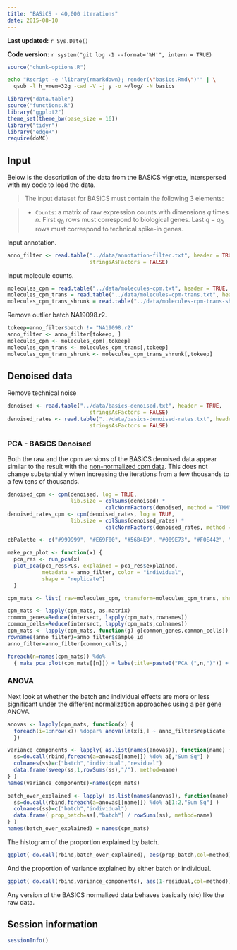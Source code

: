 ```yaml
---
title: "BASiCS - 40,000 iterations"
date: 2015-08-10
---
```


**Last updated:** `r Sys.Date()`

**Code version:** `r system("git log -1 --format='%H'", intern = TRUE)`

```r
source("chunk-options.R")
```


```bash
echo "Rscript -e 'library(rmarkdown); render(\"basics.Rmd\")'" | \
  qsub -l h_vmem=32g -cwd -V -j y -o ~/log/ -N basics
```

```r
library("data.table")
source("functions.R")
library("ggplot2")
theme_set(theme_bw(base_size = 16))
library("tidyr")
library("edgeR")
require(doMC)
```

##  Input

Below is the description of the data from the BASiCS vignette, interspersed with my code to load the data.

> The input dataset for BASiCS must contain the following 3 elements:

> * `Counts`: a matrix of raw expression counts with dimensions $q$ times $n$. First $q_0$ rows must correspond to biological genes. Last $q-q_0$ rows must correspond to technical spike-in genes.

Input annotation.

```r
anno_filter <- read.table("../data/annotation-filter.txt", header = TRUE,
                          stringsAsFactors = FALSE)
```

Input molecule counts.

```r
molecules_cpm = read.table("../data/molecules-cpm.txt", header = TRUE, stringsAsFactors = FALSE)
molecules_cpm_trans = read.table("../data/molecules-cpm-trans.txt", header = TRUE, stringsAsFactors = FALSE)
molecules_cpm_trans_shrunk = read.table("../data/molecules-cpm-trans-shrunk.txt", header = TRUE, stringsAsFactors = FALSE)
```

Remove outlier batch NA19098.r2.

```r
tokeep=anno_filter$batch != "NA19098.r2"
anno_filter <- anno_filter[tokeep, ]
molecules_cpm <- molecules_cpm[,tokeep]
molecules_cpm_trans <- molecules_cpm_trans[,tokeep]
molecules_cpm_trans_shrunk <- molecules_cpm_trans_shrunk[,tokeep]
```

## Denoised data

Remove technical noise

```r
denoised <- read.table("../data/basics-denoised.txt", header = TRUE,
                          stringsAsFactors = FALSE)
denoised_rates <- read.table("../data/basics-denoised-rates.txt", header = TRUE,
                          stringsAsFactors = FALSE)
```

### PCA - BASiCS Denoised

Both the raw and the cpm versions of the BASiCS denoised data appear similar to the result with the [non-normalized cpm data](#pca-non-normalized-cpm).
This does not change substantially when increasing the iterations from a few thousands to a few tens of thousands.

```r
denoised_cpm <- cpm(denoised, log = TRUE,
                    lib.size = colSums(denoised) *
                               calcNormFactors(denoised, method = "TMM"))
denoised_rates_cpm <- cpm(denoised_rates, log = TRUE,
                    lib.size = colSums(denoised_rates) *
                               calcNormFactors(denoised_rates, method = "TMM"))
```

```r

cbPalette <- c("#999999", "#E69F00", "#56B4E9", "#009E73", "#F0E442", "#0072B2", "#D55E00", "#CC79A7")

make_pca_plot <- function(x) {
  pca_res <- run_pca(x)
  plot_pca(pca_res$PCs, explained = pca_res$explained,
           metadata = anno_filter, color = "individual",
           shape = "replicate") 
  }

cpm_mats <- list( raw=molecules_cpm, transform=molecules_cpm_trans, shrunk_transform=molecules_cpm_trans_shrunk, basics_denoised_rates=log(denoised_rates), basics_denoised_cpm=denoised_cpm, basics_denoised_rates_cpm=denoised_rates_cpm)

cpm_mats <- lapply(cpm_mats, as.matrix)
common_genes=Reduce(intersect, lapply(cpm_mats,rownames))
common_cells=Reduce(intersect, lapply(cpm_mats,colnames))
cpm_mats <- lapply(cpm_mats, function(g) g[common_genes,common_cells])
rownames(anno_filter)=anno_filter$sample_id
anno_filter=anno_filter[common_cells,]

foreach(n=names(cpm_mats)) %do%
  { make_pca_plot(cpm_mats[[n]]) + labs(title=paste0("PCA (",n,")")) + scale_colour_manual(values=cbPalette) }
```

### ANOVA

Next look at whether the batch and individual effects are more or less significant under the different normalization approaches using a per gene ANOVA. 

```r
anovas <- lapply(cpm_mats, function(x) {
  foreach(i=1:nrow(x)) %dopar% anova(lm(x[i,] ~ anno_filter$replicate + anno_filter$individual))
  })

variance_components <- lapply( as.list(names(anovas)), function(name) {
  ss=do.call(rbind,foreach(a=anovas[[name]]) %do% a[,"Sum Sq"] )
  colnames(ss)=c("batch","individual","residual")
  data.frame(sweep(ss,1,rowSums(ss),"/"), method=name)
} )
names(variance_components)=names(cpm_mats)

batch_over_explained <- lapply( as.list(names(anovas)), function(name) {
  ss=do.call(rbind,foreach(a=anovas[[name]]) %do% a[1:2,"Sum Sq"] )
  colnames(ss)=c("batch","individual")
  data.frame( prop_batch=ss[,"batch"] / rowSums(ss), method=name)
} )
names(batch_over_explained) = names(cpm_mats)

```

The histogram of the proportion explained by batch. 
```r
ggplot( do.call(rbind,batch_over_explained), aes(prop_batch,col=method)) + geom_density() + xlab("variance_batch / (variance_batch + variance_individual)")
```

And the proportion of variance explained by either batch or individual. 
```r
ggplot( do.call(rbind,variance_components), aes(1-residual,col=method)) + geom_density() + xlab("proportion variance explained") + xlim(0,.5)+ scale_colour_manual(values=cbPalette)
```

Any version of the BASICS normalized data behaves basically (sic) like the raw data. 

## Session information

```r
sessionInfo()
```
